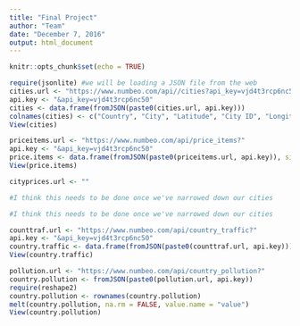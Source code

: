 ---
title: "Final Project"
author: "Team"
date: "December 7, 2016"
output: html_document
---

```{r setup, include=FALSE}
knitr::opts_chunk$set(echo = TRUE)
```

```{r cities}
require(jsonlite) #we will be loading a JSON file from the web
cities.url <- "https://www.numbeo.com/api//cities?api_key=vjd4t3rcp6nc50&country=United%20States"
api.key <- "&api_key=vjd4t3rcp6nc50"
cities <- data.frame(fromJSON(paste0(cities.url, api.key)))
colnames(cities) <- c("Country", "City", "Latitude", "City ID", "Longitude")
View(cities)
```

```{r price items}
priceitems.url <- "https://www.numbeo.com/api/price_items?"
api.key <- "&api_key=vjd4t3rcp6nc50"
price.items <- data.frame(fromJSON(paste0(priceitems.url, api.key)), simplifyDataFrame= TRUE)
View(price.items)

```

```{r city prices}
cityprices.url <- ""
```

```{r historical city prices}
#I think this needs to be done once we've narrowed down our cities
```

```{r city prices raw}
#I think this needs to be done once we've narrowed down our cities
```

```{r country traffic}
counttraf.url <- "https://www.numbeo.com/api/country_traffic?"
api.key <- "&api_key=vjd4t3rcp6nc50"
country.traffic <- data.frame(fromJSON(paste0(counttraf.url, api.key)))
View(country.traffic)
```


```{r}
pollution.url <- "https://www.numbeo.com/api/country_pollution?"
country.pollution <- fromJSON(paste0(pollution.url, api.key))
require(reshape2)
country.pollution <- rownames(country.pollution) 
melt(country.pollution, na.rm = FALSE, value.name = "value")
View(country.pollution)
```

